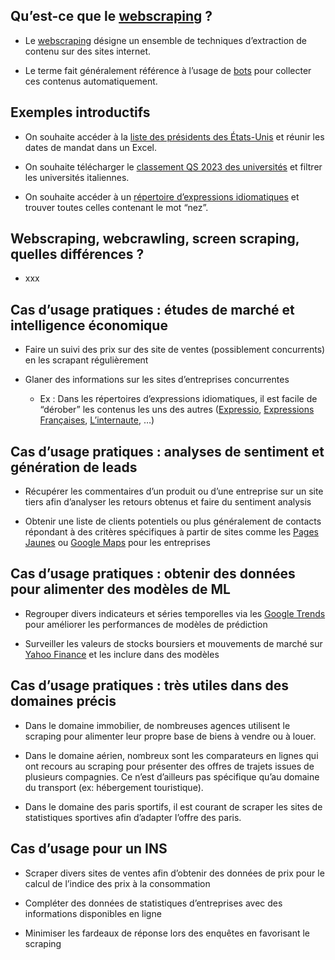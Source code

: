 ## Qu'est-ce que le [webscraping](https://librarycarpentry.org/lc-webscraping/01-introduction/index.html) ?

- Le [webscraping](https://en.wikipedia.org/wiki/Web_scraping) désigne un ensemble de techniques d'extraction de contenu sur des sites internet.

- Le terme fait généralement référence à l'usage de [bots](https://en.wikipedia.org/wiki/Internet_bot) pour collecter ces contenus automatiquement.


## Exemples introductifs

- On souhaite accéder à la [liste des présidents des États-Unis](https://fr.wikipedia.org/wiki/Liste_des_pr%C3%A9sidents_des_%C3%89tats-Unis) et réunir les dates de mandat dans un Excel.

- On souhaite télécharger le [classement QS 2023 des universités](https://www.universityrankings.ch/results/QS/2023) et filtrer les universités italiennes.

- On souhaite accéder à un [répertoire d'expressions idiomatiques](https://fr.wiktionary.org/wiki/Annexe:Expressions_en_fran%C3%A7ais) et trouver toutes celles contenant le mot "nez".


## Webscraping, webcrawling, screen scraping, quelles différences ?

- xxx


## Cas d'usage pratiques : études de marché et intelligence économique

- Faire un suivi des prix sur des site de ventes (possiblement concurrents) en les scrapant régulièrement

- Glaner des informations sur les sites d'entreprises concurrentes
    - Ex : Dans les répertoires d'expressions idiomatiques, il est facile de "dérober" les contenus les uns des autres ([Expressio](https://www.expressio.fr/toutes-les-expressions), [Expressions Françaises](https://www.expressions-francaises.fr/), [L'internaute](https://www.linternaute.fr/expression/), ...)


## Cas d'usage pratiques : analyses de sentiment et génération de leads

- Récupérer les commentaires d'un produit ou d'une entreprise sur un site tiers afin d'analyser les retours obtenus et faire du sentiment analysis

- Obtenir une liste de clients potentiels ou plus généralement de contacts répondant à des critères spécifiques à partir de sites comme les [Pages Jaunes](https://www.pagesjaunes.fr/pagesblanches) ou [Google Maps](https://www.google.com/business/) pour les entreprises


## Cas d'usage pratiques : obtenir des données pour alimenter des modèles de ML

- Regrouper divers indicateurs et séries temporelles via les [Google Trends](https://trends.google.fr/trends/?geo=FR) pour améliorer les performances de modèles de prédiction

- Surveiller les valeurs de stocks boursiers et mouvements de marché sur [Yahoo Finance](https://fr.finance.yahoo.com/) et les inclure dans des modèles


## Cas d'usage pratiques : très utiles dans des domaines précis

- Dans le domaine immobilier, de nombreuses agences utilisent le scraping pour alimenter leur propre base de biens à vendre ou à louer.

- Dans le domaine aérien, nombreux sont les comparateurs en lignes qui ont recours au scraping pour présenter des offres de trajets issues de plusieurs compagnies. Ce n'est d'ailleurs pas spécifique qu'au domaine du transport (ex: hébergement touristique).

- Dans le domaine des paris sportifs, il est courant de scraper les sites de statistiques sportives afin d'adapter l'offre des paris.


## Cas d'usage pour un INS

- Scraper divers sites de ventes afin d'obtenir des données de prix pour le calcul de l'indice des prix à la consommation

- Compléter des données de statistiques d'entreprises avec des informations disponibles en ligne

- Minimiser les fardeaux de réponse lors des enquêtes en favorisant le scraping
